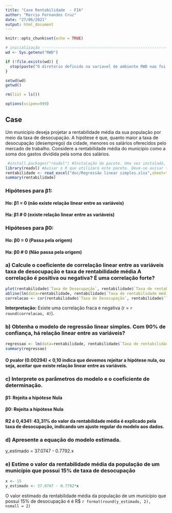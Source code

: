 ```yaml
---
title: "Case Rentabilidade  - FIA"
author: "Marcio Fernandes Cruz"
date: "27/06/2021"
output: html_document
---
```


```r
knitr::opts_chunk$set(echo = TRUE)

# inicialização -----------------------------------------------------------
wd <- Sys.getenv("RWD")

if (!file.exists(wd)) {
  stop(paste("O diretorio definido na variavel de ambiente RWD nao foi encontrado",wd, sep="="))
} 

setwd(wd)
getwd()

rm(list = ls())

options(scipen=999)
```

## Case
Um município deseja projetar a rentabilidade média da sua população por meio da taxa de desocupação. A hipótese é que, quanto maior a taxa de desocupação (desemprego) da cidade, menores os salários oferecidos pelo mercado de trabalho. Considere a rentabilidade média do município como a soma dos gastos dividida pela soma dos salários.

```r
 #install.packages("readxl") #Instalação do pacote. Uma vez instalado, não é necessário instalá-lo novamente no computador
library(readxl) #Avisar o R que utilizará este pacote. Deve-se avisar toda vez que abrir o R
rentabilidade <- read_excel("doc/Regressão linear simples.xlsx",sheet="Rentabilidade" ) #Função que lê o arquivo xls e salva em uma base de dados R 
summary(rentabilidade)

```

### Hipóteses para β1:
#### Ho: β1 = 0 (não existe relação linear entre as variáveis)
#### Ha: β1 # 0 (existe relação linear entre as variáveis)

### Hipóteses para β0:
#### Ho: β0 = 0 (Passa pela origem)
#### Ha: β0 # 0 (Não passa pela origem)

### a) Calcule o coeficiente de correlação linear entre as variáveis taxa de desocupação e taxa de rentabilidade média A correlação é positiva ou negativa? É uma correlação forte?
```r
plot(rentabilidade$`Taxa de Desocupação`, rentabilidade$`Taxa de rentabilidade média`, xlab="Taxa de Desocupação", ylab="Taxa de Rentabilidade Media", col='darkturquoise')
abline(lm(data=rentabilidade, rentabilidade$`Taxa de rentabilidade média` ~ rentabilidade$`Taxa de Desocupação`),  col='blue')
correlacao <- cor(rentabilidade$`Taxa de Desocupação`, rentabilidade$`Taxa de rentabilidade média`)
```

**Interpretação:** Existe uma correlação fraca  e negativa (r = `r round(correlacao, 4)`).

### b) Obtenha o modelo de regressão linear simples. Com 90% de confiança, há relação linear entre as variáveis?
```r
regressao <- lm(data=rentabilidade, rentabilidade$`Taxa de rentabilidade média` ~ rentabilidade$`Taxa de Desocupação`)
summary(regressao)

```
#### O pvalor (0.00294) < 0,10 indica que devemos rejeitar a hipótese nula, ou seja, aceitar que existe relação linear entre as variáveis.

### c) Interprete os parâmetros do modelo e o coeficiente de determinação.
#### β1: Rejeita a hipótese Nula
#### β0: Rejeita a hipótese Nula
#### R2 é 0,4341: 43,31% do valor da rentabilidade média é explicado pela  taxa de desocupação, indicando um ajuste regular do modelo aos dados.

### d) Apresente a equação do modelo estimada.
y_estimado = 37.0747 - 0.7792.x

### e) Estime o valor da rentabilidade média da população de um município que possui 15% de taxa de desocupação
```r
x <- 15
y_estimado <- 37.0747 - 0.7792*x

```
O valor estimado da rentabilidade média da população de um município que possui 15% de desocupação é é R$ `r format(round(y_estimado, 2), nsmall = 2)`
